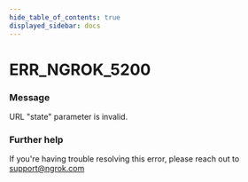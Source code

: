 ```yaml
---
hide_table_of_contents: true
displayed_sidebar: docs
---
```



# ERR_NGROK_5200

### Message

URL "state" parameter is invalid.

### Further help

If you're having trouble resolving this error, please reach out to [support@ngrok.com](mailto:support@ngrok.com?subject=Help%20with%20ERR_NGROK_5200)

<ErrorDetails error="err_ngrok_5200" />
